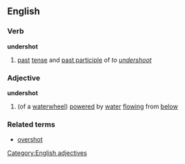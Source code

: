 ==English==
===Verb===
'''undershot'''
#[[past]] [[tense]] and [[past participle]] of ''to [[undershoot]]''
===Adjective===
'''undershot'''
#(of a [[waterwheel]]) [[powered]] by [[water]] [[flowing]] from [[below]]
===Related terms===
*[[overshot]]
[[Category:English adjectives]]